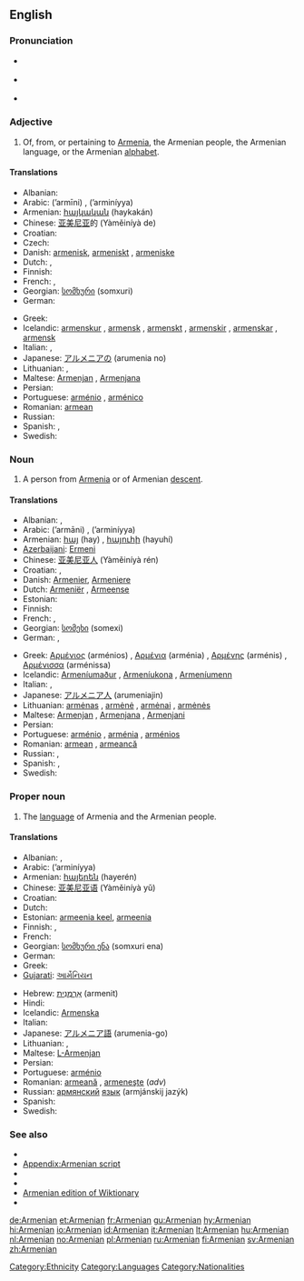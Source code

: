 {{interwiktionary|code=hy}}
==English==
{{wikipedia|mul=Armenia|Armenian}}

===Pronunciation===
* {{a|RP}} {{IPA|/ɑːˈmiːniən/}}
* {{a|US}} {{IPA|/ɑːrˈmiːniən/}}
* {{audio|en-us-Armenian.ogg|Audio (US)}}

===Adjective===
{{en-adj|-}}

# Of, from, or pertaining to [[Armenia]], the Armenian people, the Armenian language, or the Armenian [[alphabet]].

====Translations====
{{trans-top|of, from, or pertaining to Armenia, Armenians, the language or alphabet}}
* Albanian: {{t+|sq|armen|xs=Albanian}}
* Arabic: {{Arab|[[ارميني]]}} (’armīni) {{m}}, {{Arab|[[ارمينية]]}} (’arminíyya) {{f}}
* Armenian: [[հայկական]] (haykakán)
* Chinese: [[亚美尼亚]]的 (Yàměiníyà de)
* Croatian: {{t-|hr|armenski|alt=àrmēnskī}}
* Czech: {{t+|cs|arménský}}
* Danish: [[armenisk]], [[armeniskt]] {{n}}, [[armeniske]] {{p}}
* Dutch: {{t+|nl|Armeens}}, {{t+|nl|Armeense}}
* Finnish: {{t+|fi|armenialainen}}
* French: {{t+|fr|arménien|m}}, {{t+|fr|arménienne|f}}
* Georgian: [[სომხური]] (somxuri)
* German: {{t+|de|armenisch}}
{{trans-mid}}
* Greek: {{t+|el|αρμενικός|tr=armenikós|sc=Grek}}
* Icelandic: [[armenskur]] {{m}}, [[armensk]] {{f}}, [[armenskt]] {{n}}, [[armenskir]] {{m|p}}, [[armenskar]] {{f|p}}, [[armensk]] {{n|p}}
* Italian: {{t+|it|armeno|m}}, {{t+|it|armena|f}}
* Japanese: [[アルメニアの]] (arumenia no)
* Lithuanian: {{t+|lt|armėniškas|m|xs=Lithuanian}}, {{t+|lt|armėniška|f|xs=Lithuanian}}
* Maltese: [[Armenjan]] {{m}}, [[Armenjana]] {{f}}
* Persian: {{t-|fa|ارمنی|tr=Armani|sc=fa-Arab|xs=Persian}}
* Portuguese: [[arménio]] {{m}}, [[arménico]] {{m}}
* Romanian: [[armean]] {{m}}
* Russian: {{t+|ru|армянский|tr=armjánskij|sc=Cyrl}}
* Spanish: {{t+|es|armenio|m}}, {{t-|es|armenia|f}}
* Swedish: {{t+|sv|armenisk}}
{{trans-bottom}}

===Noun===
{{en-noun}}

# A person from [[Armenia]] or of Armenian [[descent]].

====Translations====
{{trans-top|person}}
* Albanian: {{t+|sq|armen|m|xs=Albanian}}, {{t-|sq|armene|f|xs=Albanian}}
* Arabic: {{Arab|[[ارميني]]}} (’armāni) {{m}}, {{Arab|[[ارمينية]]}} (’arminíyya) {{f}}
* Armenian: [[հայ]] (hay) {{m}}, [[հայուհի]] (hayuhí) {{f}}
* [[Azerbaijani]]: [[Ermeni]]
* Chinese: [[亚美尼亚人]] (Yàměiníyà rén)
* Croatian: {{t+|hr|Armenac|m|alt=Arménac}}, {{t-|hr|Armenka|f|alt=Àrmēnka}}
* Danish: [[Armenier]], [[Armeniere]] {{p}}
* Dutch: [[Armeniër]] {{m}}, [[Armeense]] {{f}}
* Estonian: {{t-|et|armeenlane}}
* Finnish: {{t+|fi|armenialainen}}
* French: {{t+|fr|Arménien|m}}, {{t+|fr|Arménienne|f}}
* Georgian: [[სომეხი]] (somexi)
* German: {{t+|de|Armenier|m}}, {{t+|de|Armenierin|f}}
{{trans-mid}}
* Greek: [[Αρμένιος]] (arménios) {{m}}, [[Αρμένια]] (arménia) {{f}}, [[Αρμένης]] (arménis) {{m}}, [[Αρμένισσα]] (arménissa) {{f}}
* Icelandic: [[Armeníumaður]] {{m}}, [[Armeníukona]] {{f}}, [[Armeníumenn]] {{p}}
* Italian: {{t+|it|armeno|m}}, {{t+|it|armena|f}}
* Japanese: [[アルメニア人]] (arumeniajin)
* Lithuanian: [[armėnas]] {{m}}, [[armėnė]] {{f}}, [[armėnai]] {{m|p}}, [[armėnės]] {{f|p}}
* Maltese: [[Armenjan]] {{m}}, [[Armenjana]] {{f}}, [[Armenjani]] {{p}}
* Persian: {{t-|fa|ارمنی|tr=Armani|sc=fa-Arab|xs=Persian}}
* Portuguese: [[arménio]] {{m}}, [[arménia]] {{f}}, [[arménios]] {{p}}
* Romanian: [[armean]] {{m}}, [[armeancă]] {{f}}
* Russian: {{t+|ru|армянин|m|tr=armjánin|sc=Cyrl}}, {{t+|ru|армянка|f|tr=armjánka|sc=Cyrl}}
* Spanish: {{t+|es|armenio|m}}, {{t-|es|armenia|f}}
* Swedish: {{t+|sv|armenier}}
{{trans-bottom}}

===Proper noun===
{{en-proper noun}}

# The [[language]] of Armenia and the Armenian people.

====Translations====
{{trans-top|language}}
* Albanian: {{t+|sq|armenisht|xs=Albanian}}, {{t+|sq|armenishte|xs=Albanian}}
* Arabic: {{Arab|[[ارمينية]]}} (’arminíyya) {{f}}
* Armenian: [[հայերեն]] (hayerén)
* Chinese: [[亚美尼亚语]] (Yàměiníyà yǔ)
* Croatian: {{t-|hr|armenski jezik|m|alt=àrmēnskī jèzik}}
* Dutch: {{t+|nl|Armeens|n}}
* Estonian: [[armeenia keel]], [[armeenia]]
* Finnish: {{t+|fi|armenian kieli}}, {{t+|fi|armenia}}
* French: {{t+|fr|arménien|m}}
* Georgian: [[სომხური ენა]] (somxuri ena)
* German: {{t+|de|Armenisch}}
* Greek: {{t+|el|αρμενικά|n|p|tr=armeniká|sc=Grek}}
* [[Gujarati]]: [[આર્મેનિયન]]
{{trans-mid}}
* Hebrew: [[ארמנית|אַרְמֶנִית]] (armenit)
* Hindi: {{t+|hi|आर्मेनियन|sc=Deva|xs=Hindi}}
* Icelandic: [[Armenska]]
* Italian: {{t+|it|armeno|m}}
* Japanese: [[アルメニア語]] (arumenia-go)
* Lithuanian: {{t+|lt|armėnų|xs=Lithuanian}}, {{t+|lt|armėnų kalba|xs=Lithuanian}}
* Maltese: [[L-Armenjan]]
* Persian: {{t-|fa|ارمنی|tr=Armani|sc=fa-Arab|xs=Persian}}
* Portuguese: [[arménio]] {{m}}
* Romanian: [[armeană]] {{f}}, [[armeneşte]] (''adv'')
* Russian: [[армянский]] [[язык]] (armjánskij jazýk) {{m}}
* Spanish: {{t+|es|armenio|m}}
* Swedish: {{t+|sv|armeniska}}
{{trans-bottom}}

===See also===
{{interwiktionary|code=hy}}

* {{langcat}}
* [[Appendix:Armenian script]]
* {{pedialite|Armenian language}}
* {{pedialite|Armenian people}}
* [[:hy:|Armenian edition of Wiktionary]]
* {{ISO 639|link=Ethnologue|1code=hy|lang=Armenian|code=hye}}

[[Category:Ethnicity]]
[[Category:Languages]]
[[Category:Nationalities]]

[[de:Armenian]]
[[et:Armenian]]
[[fr:Armenian]]
[[gu:Armenian]]
[[hy:Armenian]]
[[hi:Armenian]]
[[io:Armenian]]
[[id:Armenian]]
[[it:Armenian]]
[[lt:Armenian]]
[[hu:Armenian]]
[[nl:Armenian]]
[[no:Armenian]]
[[pl:Armenian]]
[[ru:Armenian]]
[[fi:Armenian]]
[[sv:Armenian]]
[[zh:Armenian]]